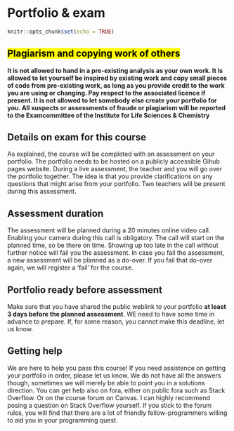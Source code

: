 # Portfolio & exam {#portfolioexam}

```r
knitr::opts_chunk$set(echo = TRUE)
```

## <mark>Plagiarism and copying work of others</mark>
**It is not allowed to hand in a pre-existing analysis as your own work. It is allowed to let yourself be inspired by existing work and copy small pieces of code from pre-existing work, as long as you provide credit to the work you are using or changing. Pay respect to the associated licence if present. It is not allowed to let somebody else create your portfolio for you. All suspects or assessments of fraude or plagiarism will be reported to the Examcommittee of the Institute for Life Sciences & Chemistry**

## Details on exam for this course
As explained, the course will be completed with an assessment on your portfolio. The portfolio needs to be hosted on a publicly accessible Gihub pages website. During a live assessment, the teacher and you will go over the portfolio together. The idea is that you provide clarifications on any questions that might arise from your portfolio. Two teachers will be present during this assessment.

## Assessment duration
The assessment will be planned during a 20 minutes online video call. Enabling your camera during this call is obligatory. The call will start on the planned time, so be there on time. Showing up too late in the call without further notice will fail you the assessment. In case you fail the assessment, a new assessment will be planned as a do-over. If you fail that do-over again, we will register a 'fail' for the course.

## Portfolio ready before assessment
Make sure that you have shared the public weblink to your portfolio **at least 3 days before the planned assessment**. WE need to have some time in advance to prepare. If, for some reason, you cannot make this deadline, let us know.

## Getting help
We are here to help you pass this course! If you need assistence on getting your portfolio in order, please let us know. We do not have all the answers though, sometimes we will merely be able to point you in a solutions direction. You can get help also on fora, either on public fora such as Stack Overflow. Or on the course forum on Canvas. I can highly recommend posing a question on Stack Overflow yourself. If you stick to the forum rules, you will find that there are a lot of friendly fellow-programmers willing to aid you in your programming quest. 



